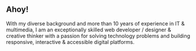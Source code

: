 ## Ahoy!

With my diverse background and more than 10 years of experience in IT & multimedia, I am an exceptionally
skilled web developer / designer & creative thinker with a passion for solving technology problems and building responsive, interactive & accessible digital platforms.
